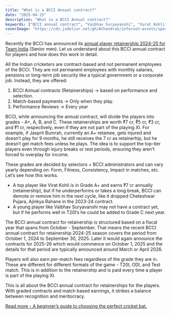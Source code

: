 ```yaml
---
title: "What is a BCCI Annual contract?"
date: "2025-04-25"
description: "What is a BCCI Annual contract?"
keywords: ["BCCI annual contract", "Vaibhav Suryavanshi", "Vurat Kohli", "Cheteshwar Pujara", "Ajinkya Rahane"]
coverImage: "https://cdn.jsdelivr.net/gh/AChandra5/inforush-assets/sports-fitness/annual-contract.jpg"
---
```




Recently the BCCI has announced its <a href="https://www.bcci.tv/articles/2025/news/55556203/bcci-announces-annual-player-retainership-2024-25-team-india-senior-men-" target="_blank">annual player retainership 2024-25 for Team India</a> (Senior men). Let us understand about this BCCI annual contract for players and how does this work in detail. 

All the Indian cricketers are contract-based and not permanent employees of the BCCI. They are not permanent employees with monthly salaries, pensions or long-term job security like a typical government or a corporate job. Instead, they are offered:

1. BCCI Annual contracts (Retainerships) -> based on performance and selection.
2. Match-based payments -> Only when they play.
3. Performance Reviews -> Every year

BCCI, while announcing the annual contract, will divide the players into grades - A+, A, B, and C. These retainerships are worth ₹7 cr, ₹5 cr, ₹3 cr, and ₹1 cr, respectively, even if they are not part of the playing XI. For example, if Jasprit Bumrah, currently an A+ retainee, gets injured and doesn’t play for 9 months, he still receives the 7 cr as retainerhip, but he doesn’t get match fees unless he plays. The idea is to support the top-tier players even through injury breaks or rest periods, ensuring they aren’t forced to overplay for income.

These grades are decided by selectors + BCCI administrators and can vary yearly depending on:  Form, Fitness, Consistency, Impact in matches, etc. Let’s see how this works. 

- A top player like Virat Kohli is in Grade A+ and earns ₹7 cr annually (retainership), but if he underperforms or takes a long break, BCCI can demote or remove him in the next cycle, like it dropped Cheteshwar Pujara, Ajinkya Rahane in the 2023-24 contract.
- A young player like Vaibhav Suryavanshi may not have a contract yet, but if he performs well in T20I’s he could be added to Grade C next year.

The BCCI annual contract for retainership is structured based on a fiscal year that spans from October - September. That means the recent BCCI annual contract for retainership 2024-25 season covers the period from October 1, 2024 to September 30, 2025. Later it would again announce the contracts for 2025-26 which would commence on October 1, 2025 and the details for that period are typically announced around March or April 2026.

Players will also earn per-match fees regardless of the grade they are in. These are different for different formats of the game - T20I, ODI, and Test match. This is in addition to the retainership and is paid every time a player is part of the playing XI. 

This is all about the BCCI annual contract for retainerships for the players. With graded contracts and match based earnings, it strikes a balance between recognition and meritocracy.

<a href="/category/sports-fitness/how-to-choose-a-cricket-bat">Read more - A beginner’s guide to choosing the perfect cricket bat.</a>





